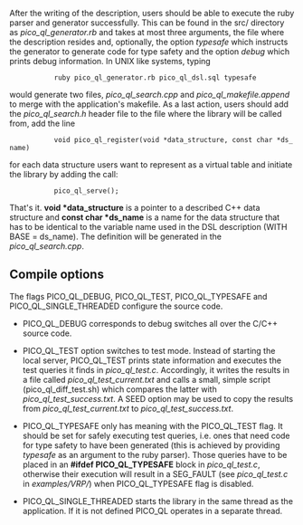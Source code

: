 After the writing of the description, users should be able to execute the ruby parser and generator successfully. This can be found in the src/ directory as ''pico_ql_generator.rb'' and takes at most three arguments, the file where the description resides and, optionally, the option ''typesafe'' which instructs the generator to generate code for type safety and the option ''debug'' which prints debug information. In UNIX like systems, typing 

            ruby pico_ql_generator.rb pico_ql_dsl.sql typesafe

would generate two files, ''pico_ql_search.cpp'' and ''pico_ql_makefile.append'' to merge with the application's makefile. As a last action, users should add the ''pico_ql_search.h'' header file to the file where the library will be called from, add the line 

            void pico_ql_register(void *data_structure, const char *ds_name) 

for each data structure users want to represent as a virtual table and initiate the library by adding the call:

            pico_ql_serve();   

That's it. '''void *data_structure''' is a pointer to a described C++ data structure and '''const char *ds_name''' is a name for the data structure that has to be identical to the variable name used in the DSL description (WITH BASE = ds_name). The definition will be generated in the ''pico_ql_search.cpp''.


== Compile options ==
The flags PICO_QL_DEBUG, PICO_QL_TEST, PICO_QL_TYPESAFE and PICO_QL_SINGLE_THREADED configure the source code. 

* PICO_QL_DEBUG corresponds to debug switches all over the C/C++ source code.

* PICO_QL_TEST option switches to test mode. Instead of starting the local server, PICO_QL_TEST prints state information and executes the test queries it finds in ''pico_ql_test.c''. Accordingly, it writes the results in a file called ''pico_ql_test_current.txt'' and calls a small, simple script (pico_ql_diff_test.sh) which compares the latter with ''pico_ql_test_success.txt''. A SEED option may be used to copy the results from ''pico_ql_test_current.txt'' to ''pico_ql_test_success.txt''. 

* PICO_QL_TYPESAFE only has meaning with the PICO_QL_TEST flag. It should be set for safely executing test queries, i.e. ones that need code for type safety to have been generated (this is achieved by providing ''typesafe'' as an argument to the ruby parser). Those queries have to be placed in an '''#ifdef PICO_QL_TYPESAFE''' block in ''pico_ql_test.c'', otherwise their execution will result in a SEG_FAULT (see ''pico_ql_test.c'' in ''examples/VRP/'') when PICO_QL_TYPESAFE flag is disabled. 

* PICO_QL_SINGLE_THREADED starts the library in the same thread as the application. If it is not defined PICO_QL operates in a separate thread.
